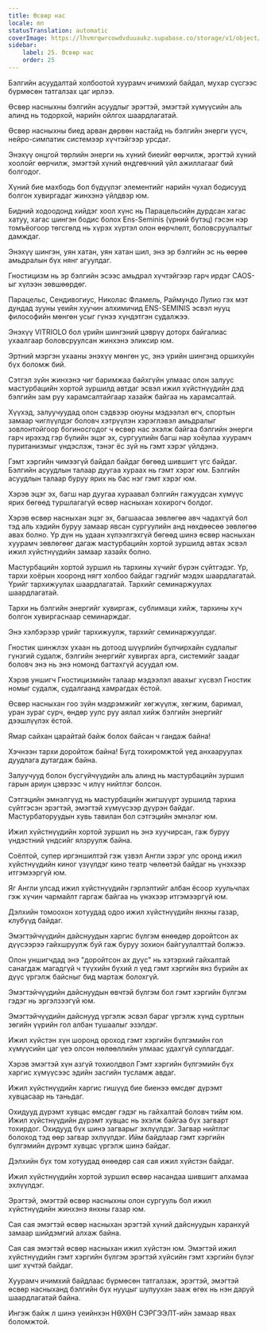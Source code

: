 ```yaml
---
title: Өсвөр нас
locale: mn
statusTranslation: automatic
coverImage: https://lhvmrqwrcowdvduuaukz.supabase.co/storage/v1/object/public/strapi-uploads/small_cover-educacion-fundamental.webp-2d51a7828a2b1309555be27f7e2a61a0.webp
sidebar:
    label: 25. Өсвөр нас
    order: 25
---
```

Бэлгийн асуудалтай холбоотой хуурамч ичимхий байдал, мухар сүсгээс бүрмөсөн татгалзах цаг ирлээ.

Өсвөр насныхны бэлгийн асуудлыг эрэгтэй, эмэгтэй хүмүүсийн аль алинд нь тодорхой, нарийн ойлгох шаардлагатай.

Өсвөр насныхны биед арван дөрвөн настайд нь бэлгийн энерги үүсч, нейро-симпатик системээр хүчтэйгээр урсдаг.

Энэхүү онцгой төрлийн энерги нь хүний биеийг өөрчилж, эрэгтэй хүний хоолойг өөрчилж, эмэгтэй хүний өндгөвчний үйл ажиллагааг бий болгодог.

Хүний бие махбодь бол бүдүүлэг элементийг нарийн чухал бодисууд болгон хувиргадаг жинхэнэ үйлдвэр юм.

Бидний ходоодонд хийдэг хоол хүнс нь Парацельсийн дурдсан хагас хатуу, хагас шингэн бодис болох Ens-Seminis (үрний бүтэц) гэсэн нэр томъёогоор төгсгөлд нь хүрэх хүртэл олон өөрчлөлт, боловсруулалтыг дамждаг.

Энэхүү шингэн, уян хатан, уян хатан шил, энэ эр бэлгийн эс нь өөрөө амьдралын бүх нянг агуулдаг.

Гностицизм нь эр бэлгийн эсээс амьдрал хүчтэйгээр гарч ирдэг CAOS-ыг хүлээн зөвшөөрдөг.

Парацельс, Сендивогиус, Николас Фламель, Раймундо Лулио гэх мэт дундад зууны үеийн хуучин алхимичид ENS-SEMINIS эсвэл нууц философийн мөнгөн усыг гүнээ хүндэтгэн судалжээ.

Энэхүү VITRIOLO бол үрийн шингэний цэврүү доторх байгалиас ухаалгаар боловсруулсан жинхэнэ эликсир юм.

Эртний мэргэн ухааны энэхүү мөнгөн ус, энэ үрийн шингэнд оршихуйн бүх боломж бий.

Сэтгэл зүйн жинхэнэ чиг баримжаа байхгүйн улмаас олон залуус мастурбацийн хортой зуршилд автдаг эсвэл ижил хүйстнүүдийн дэд бэлгийн зам руу харамсалтайгаар хазайж байгаа нь харамсалтай.

Хүүхэд, залуучуудад олон сэдвээр оюуны мэдээлэл өгч, спортын замаар чиглүүлдэг боловч хэтрүүлэн хэрэглэвэл амьдралыг зовлонтойгоор богиносгодог ч өсвөр нас эхэлж байгаа бэлгийн энерги гарч ирэхэд гэр бүлийн эцэг эх, сургуулийн багш нар хоёулаа хуурамч пуританизмыг үндэслэж, тэнэг ёс зүй нь гэмт хэрэг үйлдэнэ.

Гэмт хэргийн чимээгүй байдал байдаг бөгөөд шившигт үгс байдаг. Бэлгийн асуудлын талаар дуугаа хураах нь гэмт хэрэг юм. Бэлгийн асуудлын талаар буруу ярих нь бас нэг гэмт хэрэг юм.

Хэрэв эцэг эх, багш нар дуугаа хураавал бэлгийн гажуудсан хүмүүс ярих бөгөөд туршлагагүй өсвөр насныхан хохирогч болдог.

Хэрэв өсвөр насныхан эцэг эх, багшаасаа зөвлөгөө авч чадахгүй бол тэд аль хэдийн буруу замаар явсан сургуулийн анд нөхдөөсөө зөвлөгөө авах болно. Үр дүн нь удаан хүлээлгэхгүй бөгөөд шинэ өсвөр насныхан хуурамч зөвлөгөөг дагаж мастурбацийн хортой зуршилд автах эсвэл ижил хүйстнүүдийн замаар хазайх болно.

Мастурбацийн хортой зуршил нь тархины хүчийг бүрэн сүйтгэдэг. Үр, тархи хоёрын хооронд нягт холбоо байдаг гэдгийг мэдэх шаардлагатай. Үрийг тархижуулах шаардлагатай. Тархийг семинаржуулах шаардлагатай.

Тархи нь бэлгийн энергийг хувиргаж, сублимаци хийж, тархины хүч болгон хувиргаснаар семинарждаг.

Энэ хэлбэрээр үрийг тархижуулж, тархийг семинаржуулдаг.

Гностик шинжлэх ухаан нь дотоод шүүрлийн булчирхайн судлалыг гүнзгий судалж, бэлгийн энергийг хувиргах арга, системийг заадаг боловч энэ нь энэ номонд багтахгүй асуудал юм.

Хэрэв уншигч Гностицизмийн талаар мэдээлэл авахыг хүсвэл Гностик номыг судалж, судалгаанд хамрагдах ёстой.

Өсвөр насныхан гоо зүйн мэдрэмжийг хөгжүүлж, хөгжим, баримал, уран зураг сурч, өндөр уулс руу аялал хийж бэлгийн энергийг дээшлүүлэх ёстой.

Ямар сайхан царайтай байж болох байсан ч гандаж байна!

Хэчнээн тархи доройтож байна! Бүгд тохиромжтой үед анхааруулах дуудлага дутагдаж байна.

Залуучууд болон бүсгүйчүүдийн аль алинд нь мастурбацийн зуршил гарын ариун цэврээс ч илүү нийтлэг болсон.

Сэтгэцийн эмнэлгүүд нь мастурбацийн жигшүүрт зуршилд тархиа сүйтгэсэн эрэгтэй, эмэгтэй хүмүүсээр дүүрэн байдаг. Мастурбаторуудын хувь тавилан бол сэтгэцийн эмнэлэг юм.

Ижил хүйстнүүдийн хортой зуршил нь энэ хуучирсан, гаж буруу үндэстний үндсийг ялзруулж байна.

Соёлтой, супер иргэншилтэй гэж үзвэл Англи зэрэг улс оронд ижил хүйстнүүдийн киног үзүүлдэг кино театр чөлөөтэй байдаг нь үнэхээр итгэмээргүй юм.

Яг Англи улсад ижил хүйстнүүдийн гэрлэлтийг албан ёсоор хуульчлах гэж хүчин чармайлт гаргаж байгаа нь үнэхээр итгэмээргүй юм.

Дэлхийн томоохон хотуудад одоо ижил хүйстнүүдийн янхны газар, клубүүд байдаг.

Эмэгтэйчүүдийн дайснуудын харгис бүлгэм өнөөдөр доройтсон ах дүүсээрээ гайхшруулж буй гаж буруу зохион байгуулалттай болжээ.

Олон уншигчдад энэ "доройтсон ах дүүс" нь хэтэрхий гайхалтай санагдаж магадгүй ч түүхийн бүхий л үед гэмт хэргийн янз бүрийн ах дүүс үргэлж байсныг бид мартаж болохгүй.

Эмэгтэйчүүдийн дайснуудын өвчтэй бүлгэм бол гэмт хэргийн бүлгэм гэдэг нь эргэлзээгүй юм.

Эмэгтэйчүүдийн дайснууд үргэлж эсвэл бараг үргэлж хүнд суртлын зөгийн үүрийн гол албан тушаалыг эзэлдэг.

Ижил хүйстэн хүн шоронд ороход гэмт хэргийн бүлгэмийн гол хүмүүсийн цаг үеэ олсон нөлөөллийн улмаас удахгүй суллагддаг.

Хэрэв эмэгтэй хүн азгүй тохиолдвол Гэмт хэргийн бүлгэмийн бүх харгис хүмүүсээс эдийн засгийн тусламж авдаг.

Ижил хүйстнүүдийн харгис гишүүд бие биенээ өмсдөг дүрэмт хувцасаар нь таньдаг.

Охидууд дүрэмт хувцас өмсдөг гэдэг нь гайхалтай боловч тийм юм. Ижил хүйстнүүдийн дүрэмт хувцас нь эхэлж байгаа бүх загварт тохирдог. Охидууд бүх шинэ загварыг эхлүүлдэг. Загвар нийтлэг болоход тэд өөр загвар эхлүүлдэг. Ийм байдлаар гэмт хэргийн бүлгэмийн дүрэмт хувцас үргэлж шинэ байдаг.

Дэлхийн бүх том хотуудад өнөөдөр сая сая ижил хүйстэн байдаг.

Ижил хүйстнүүдийн хортой зуршил өсвөр насандаа шившигт алхамаа эхлүүлдэг.

Эрэгтэй, эмэгтэй өсвөр насныхны олон сургууль бол ижил хүйстнүүдийн жинхэнэ янхны газар юм.

Сая сая эмэгтэй өсвөр насныхан эрэгтэй хүний дайснуудын харанхуй замаар шийдэмгий алхаж байна.

Сая сая эмэгтэй өсвөр насныхан ижил хүйстэн юм. Эмэгтэй ижил хүйстнүүдийн гэмт хэргийн бүлгэм эрэгтэй хүйсийн гэмт хэргийн бүлэг шиг хүчтэй байдаг.

Хуурамч ичимхий байдлаас бүрмөсөн татгалзаж, эрэгтэй, эмэгтэй өсвөр насныханд бэлгийн бүх нууцыг шулуухан зааж өгөх нь нэн даруй шаардлагатай байна.

Ингэж байж л шинэ үеийнхэн НӨХӨН СЭРГЭЭЛТ-ийн замаар явах боломжтой.

